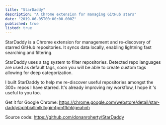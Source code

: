 ```yaml
---
title: "StarDaddy"
description: "A Chrome extension for managing GitHub stars"
date: "2019-06-05T00:00:00.000Z"
published: true
listed: true
---
```


<YouTube videoID="_JTiRJTxfHY" />

StarDaddy is a Chrome extension for management and re-discovery of starred GitHub repositories. It syncs
data locally, enabling lightning fast searching and filtering.

StarDaddy uses a tag system to filter repositories. Detected repo languages are used as default tags, soon you will be able to create custom tags allowing for deep categorization.

I built StarDaddy to help me re-discover useful repositories amongst the 300+ repos I have starred. It's already improving my workflow, I hope it 's useful to you too.

Get it for Google Chrome: https://chrome.google.com/webstore/detail/star-daddy/aphbiallmlkllogimfpmffkhklgeahnh

Source code: https://github.com/donanroherty/StarDaddy
